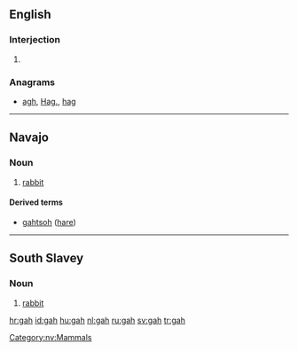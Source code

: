 ==English==

===Interjection===
{{en-interj}}

# {{non-gloss definition|Used to express [[exasperation]] or [[annoyance]].}}

===Anagrams===
* [[agh#English|agh]], [[Hag.#English|Hag.]], [[hag#English|hag]]

----

==Navajo==
{{wikipedia|lang=nv}}
===Noun===
{{infl|nv|noun}}

# [[rabbit]]

====Derived terms====
* [[gahtsoh]] ([[hare]])

[[Category:nv:Mammals]]

----

==South Slavey==

===Noun===
{{infl|xsl|noun}}

# [[rabbit]]

[[hr:gah]]
[[id:gah]]
[[hu:gah]]
[[nl:gah]]
[[ru:gah]]
[[sv:gah]]
[[tr:gah]]